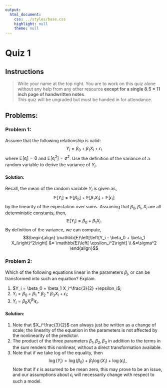 ```yaml
---
output:
  html_document:
    css: ../styles/base.css
    highlight: null
    theme: null
---
```


# Quiz 1


## Instructions

>  Write your name at the top right.  You are to work on this quiz alone without any help 
>  from any other resource <b>except for a single $8.5 \times 11$ inch page of handwritten notes</b>.  
>  This quiz will be ungraded but must be handed in for attendance. 


## Problems:

### Problem 1:
Assume that the following relationship is valid:
$$
Y_i = \beta_0 + \beta_1 X_i + \epsilon_i
$$
where $\mathbb{E}\left[\epsilon_i\right] = 0$ and $\mathbb{E}\left[\epsilon_i^2\right] = \sigma^2$.  Use the definition of the variance of a random variable to derive the variance of $Y_i$.
<div class="solutions">
#### Solution:
Recall, the mean of the random variable $Y_i$ is given as,
$$\mathbb{E}\left[Y_i \right] =  \mathbb{E}\left[ \beta_0 \right] + \mathbb{E}\left[\beta_1 X_i \right] + \mathbb{E}\left[\epsilon_i \right]$$
by the linearity of the expectation over sums.  Assuming that $\beta_0,\beta_1,X_i$ are all deterministic constants, then,
$$\mathbb{E}\left[Y_i \right] =   \beta_0 + \beta_1 X_i. $$
By definition of the variance, we can compute,
$$\begin{align}
\mathbb{E}\left[\left(Y_i -  \beta_0 + \beta_1 X_i\right)^2\right] &= \mathbb{E}\left[ \epsilon_i^2\right] \\
&=\sigma^2 
\end{align}$$
</div>


<div class="pagebreak"> </div>
### Problem 2:

Which of the following equations linear in the parameters $\beta_j$, or can be transformed into such an equation?  Explain.
<ol> 
  <li>$Y_i = \beta_0 + \beta_1 X_i^\frac{3}{2} +\epsilon_i$;</li>
  <li>$Y_i = \beta_0 + \beta_1 * \beta_2 * \beta_3 X_i + \epsilon_i$;</li>
  <li>$Y_i = \beta_0 X_i^{\beta_1} \epsilon_i$.</li>
</ol>

<div class="solutions">
#### Solution:

<ol>
   <li> Note that $X_i^\frac{3}{2}$ can always just be written as a change of scale; the linearity of the equation in the parameters is not affected by the nonlinearity of the predictor.</li>
   <li> The product of the three parameters $\beta_1,\beta_2,\beta_3$ in addition to the terms in the sum renders this nonlinear, without a direct transformation available.</li>
   <li> Note that if we take log of the equality, then
    $$ \log(Y_i) = \log(\beta_0) + \beta_1 \log(X_i) +  \log(\epsilon_i),$$
    Note that if $\epsilon$ is assumed to be mean zero, this may prove to be an issue, and our assumptions about $\epsilon_i$ will necessarily change with respect to such a model.</li> 
</ol>

</div>
